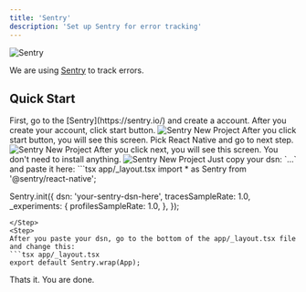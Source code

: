 ```yaml
---
title: 'Sentry'
description: 'Set up Sentry for error tracking'
---
```


<Frame>
<img src="/images/sentry.png" alt="Sentry" className="w-full h-full object-contain rounded-xl" />
</Frame>

We are using [Sentry](https://sentry.io/) to track errors.

## Quick Start
<Steps>
  <Step>
  First, go to the [Sentry](https://sentry.io/) and create a account.
  </Step>
  <Step>
  After you create your account, click start button.
  <Frame>
  <img src="/images/sentry/sentry1.png" alt="Sentry New Project" className="rounded-2xl w-full" />
  </Frame>
  </Step>
  <Step>
  After you click start button, you will see this screen.
  Pick React Native and go to next step.
  <Frame>
  <img src="/images/sentry/sentry2.png" alt="Sentry New Project" className="rounded-2xl w-full" />
  </Frame>
  </Step>
  <Step>
  After you click next, you will see this screen.
  <Info>
    You don't need to install anything.
  </Info>
  <Frame>
  <img src="/images/sentry/sentry3.png" alt="Sentry New Project" className="rounded-2xl w-full" />
  </Frame>
  Just copy your dsn: `...` and paste it here:
  ```tsx app/_layout.tsx
  import * as Sentry from '@sentry/react-native';

  Sentry.init({
    dsn: 'your-sentry-dsn-here',
    tracesSampleRate: 1.0,
    _experiments: {
      profilesSampleRate: 1.0,
    },
  });
  ```
  </Step>
  <Step>
  After you paste your dsn, go to the bottom of the app/_layout.tsx file and change this:
  ```tsx app/_layout.tsx
  export default Sentry.wrap(App);
  ```
  </Step>
</Steps>

<Check>
Thats it. You are done.
</Check>